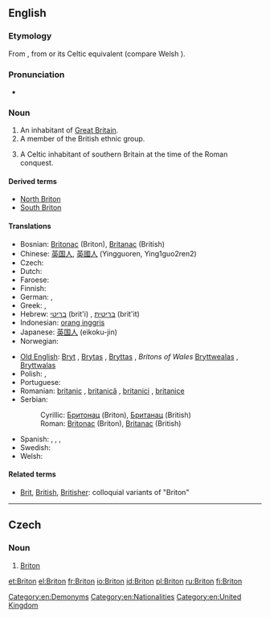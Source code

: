 {{wikipedia|dab=Briton}}
==English==

===Etymology===
From {{etyl|fro}} {{term|Breton|lang=fro}}, from {{etyl|la}} {{term|Britto|lang=la}} or its Celtic equivalent (compare Welsh {{term|Brython|lang=cy}}).<!--''From Anglo-Saxon '''Bryton''' or '''Briton''', an inhabitant of Britain (or of Britany, which was sometimes used interchangeably with Britain). All these originate from the Ancient British *'''Brittānos''' (pl.'''Brittānī''').  The short form '''Brit''' (or '''Bryt''') apparently was used during the Saxon era.''-->

===Pronunciation===
* {{IPA|/ˈbrɪtən/}}

===Noun===
{{en-noun}}

# An inhabitant of [[Great Britain]].
# A member of the British ethnic group.
# {{historical}} A Celtic inhabitant of southern Britain at the time of the Roman conquest.

====Derived terms====
* [[North Briton]]
* [[South Briton]]

====Translations====
{{trans-top|inhabitant of Great Britain}}
* Bosnian: [[Britonac]] {{m}} (Briton), [[Britanac]] {{m}} (British)
* Chinese: [[英国人]], [[英國人]] (Yingguoren, Ying1guo2ren2)
* Czech: {{t-|cs|Brit|m}}
* Dutch: {{t-|nl|Brit|m}}
* Faroese: {{t-|fo|breti|m|xs=Faroese}}
* Finnish: {{t-|fi|britti}}
* German: {{t+|de|Brite|m}}, {{t+|de|Britin|f}}
* Greek: {{t|el|Βρεταννός|m}}, {{t|el|Βρεττανή|f}}
* Hebrew: [[בריטי]] (brit'i) {{m}}, [[בריטית]] (brit'it) {{f}}
* Indonesian: [[orang inggris]]
* Japanese: [[英国人]] (eikoku-jin)
* Norwegian: {{t-|no|brite|m}}
{{trans-mid}}
* [[Old English]]: [[Bryt]] {{m}}, [[Brytas]] {{m|p}}, [[Bryttas]] {{m}}, ''Britons of Wales'' [[Bryttwealas]] {{m|p}}, [[Bryttwalas]] {{m|p}}
* Polish: {{t+|pl|Brytyjczyk|m}}, {{t+|pl|Brytyjka|f}}
* Portuguese: {{t+|pt|bretão|m}}
* Romanian: [[britanic]] {{m}}, [[britanică]] {{f}}, [[britanici]] {{m|p}}, [[britanice]] {{f|p}} {{qualifier|noun & adj}}
* Serbian:
*: Cyrillic: [[Бритонац]] {{m}} (Briton), [[Британац]] {{m}} (British)
*: Roman: [[Britonac]] {{m}} (Briton), [[Britanac]] {{m}} (British)
* Spanish: {{t+|es|británico|m}}, {{t-|es|británica|f}}, {{t-|es|británicos|m|p}}, {{t-|es|británicas|f|p}}
* Swedish: {{t+|sv|britt|c}}
* Welsh: {{t-|cy|Brython|xs=Welsh}}
{{trans-bottom}}

====Related terms====
* [[Brit]], [[British]], [[Britisher]]: colloquial variants of "Briton"

[[Category:en:Demonyms]]
[[Category:en:Nationalities]]
[[Category:en:United Kingdom]]

----

==Czech==

===Noun===
{{cs-noun|g=m}}

# [[#English|Briton]] {{gloss|historical: Celtic inhabitant of southern Britain at the time of the Roman conquest}}

[[et:Briton]]
[[el:Briton]]
[[fr:Briton]]
[[io:Briton]]
[[id:Briton]]
[[pl:Briton]]
[[ru:Briton]]
[[fi:Briton]]